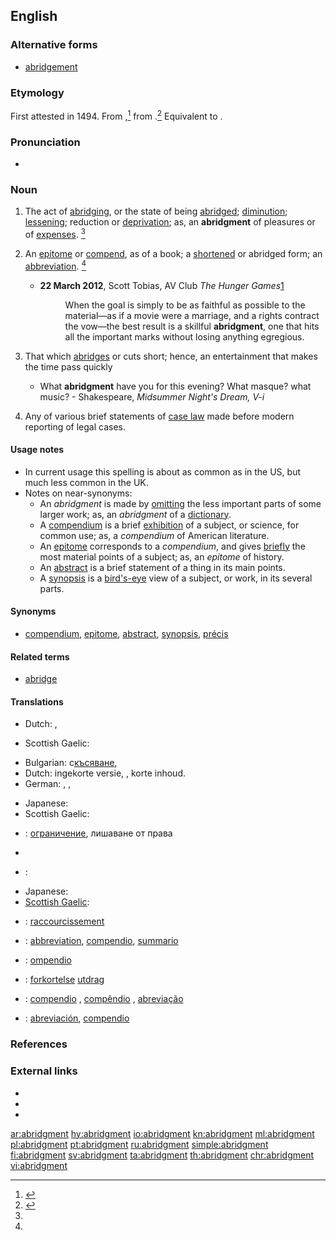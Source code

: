 ==English==
{{Webster 1913}}

===Alternative forms===
* [[abridgement]]

===Etymology===
First attested in 1494. From {{etyl|enm|en}} {{term|abrygement|lang=enm}},<ref>{{R:RHCD|page=5}}</ref> from {{etyl|frm|en}} {{term|abregement|abrégement|lang=enm}}.<ref name=SOED>{{R:SOED5|page=8}}</ref> Equivalent to {{suffix|abridge|ment|lang=en}}.

===Pronunciation===
* {{a|US}} {{IPA|/əˈbɹɪd͡ʒ.mn̩t/|lang=en}}

===Noun===
{{en-noun}}

# {{context|US|lang=en}} The act of [[abridging]], or the state of being [[abridged]]; [[diminution]]; [[lessening]]; reduction or [[deprivation]]; as, an '''abridgment''' of pleasures or of [[expenses]]. {{defdate|First attested from around (1350 to 1470).}}<ref name=SOED/>
# {{context|US|lang=en}} An [[epitome]] or [[compend]], as of a book; a [[shortened]] or abridged form; an [[abbreviation]]. {{defdate|First attested from around (1350 to 1470).}}<ref name=SOED/>
#* '''22 March 2012''', Scott Tobias, AV Club ''The Hunger Games''[http://www.avclub.com/articles/the-hunger-games,71293/]
#*: When the goal is simply to be as faithful as possible to the material—as if a movie were a marriage, and a rights contract the vow—the best result is a skillful '''abridgment''', one that hits all the important marks without losing anything egregious. 
# {{context|obsolete|lang=en}} That which [[abridges]] or cuts short; hence, an entertainment that makes the time pass quickly
#* What '''abridgment''' have you for this evening? What masque? what music? - Shakespeare, ''Midsummer Night's Dream, V-i''
# {{context|dated|legal|lang=en}} Any of various brief statements of [[case law]] made before modern reporting of legal cases.

====Usage notes====
* In current usage this spelling is about as common as {{term|abridgement}} in the US, but much less common in the UK.
* Notes on near-synonyms:
** An ''abridgment'' is made by [[omitting]] the less important parts of some larger work; as, an ''abridgment'' of a [[dictionary]].
** A [[compendium]] is a brief [[exhibition]] of a subject, or science, for common use; as, a ''compendium'' of American literature.
** An [[epitome]] corresponds to a ''compendium'', and gives [[briefly]] the most material points of a subject; as, an ''epitome'' of history.
** An [[abstract]] is a brief statement of a thing in its main points.
** A [[synopsis]] is a [[bird's-eye]] view of a subject, or work, in its several parts.

====Synonyms====
* {{sense|act of abridging}} [[compendium]], [[epitome]], [[abstract]], [[synopsis]], [[précis]]

====Related terms====
* [[abridge]]

====Translations====
{{trans-top|act of abridging}}
* Dutch: {{t|nl|bekorting}}, {{t+|nl|verkorting}}
{{trans-mid}}
* Scottish Gaelic: {{t|gd|giorrachadh|m}}
{{trans-bottom}}
{{trans-top|shortened version.}}
* Bulgarian: с[[късяване]], {{t+|bg|съкращение}}
* Dutch: ingekorte versie, {{t+|nl|uittreksel}}, korte inhoud.
* German: {{t+|de|Auszug|m}}, {{t+|de|Kurzfassung|f}}, {{t+|de|Kurzform|f}}
{{trans-mid}}
* Japanese: {{t+|ja|要約|tr=ようやく, yōyaku}}
* Scottish Gaelic: {{t|gd|giorrachadh|m}}
{{trans-bottom}}

{{trans-top|state of being abridged}}
* {{ttbc|bg}}: [[ограничение]], лишаване от права
* {{trreq|nl}}
* {{ttbc|de}}: {{t+|de|Kürzung|f}}
{{trans-mid}}
* Japanese: {{t+|ja|縮小|tr=shukushō}}
* [[Scottish Gaelic]]: {{t|gd|giorrachadh|m}}
{{trans-bottom}}

{{checktrans-top}}
* {{ttbc|fr}}: [[raccourcissement]]
* {{ttbc|ia}}: [[abbreviation]], [[compendio]], [[summario]]
* {{ttbc|it}}: [[ompendio]]
{{trans-mid}}
* {{ttbc|no}}: [[forkortelse]] {{g|c}} [[utdrag]] {{g|n}}
* {{ttbc|pt}}: [[compendio]] {{g|m}}, [[compêndio]] {{g|m}}, [[abreviação]] {{g|f}}
* {{ttbc|es}}: [[abreviación]], [[compendio]] {{g|m}}
{{trans-bottom}}

===References===
<references/>

===External links===
* {{R:Webster 1913}}
* {{R:Century 1911}}
* {{R:OneLook}}

[[ar:abridgment]]
[[hy:abridgment]]
[[io:abridgment]]
[[kn:abridgment]]
[[ml:abridgment]]
[[pl:abridgment]]
[[pt:abridgment]]
[[ru:abridgment]]
[[simple:abridgment]]
[[fi:abridgment]]
[[sv:abridgment]]
[[ta:abridgment]]
[[th:abridgment]]
[[chr:abridgment]]
[[vi:abridgment]]